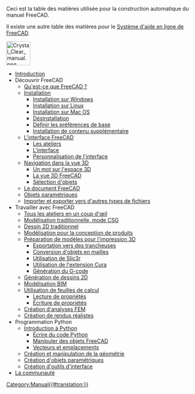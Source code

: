 <noinclude>Ceci est la table des matières utilisée pour la construction automatique du manuel FreeCAD.

Il existe une autre table des matières pour le [[Online_Help_Toc/fr|Système d'aide en ligne de FreeCAD]].


[[Image:Crystal Clear manual.png|64px|left]]{{clear}}</noinclude>
* [[Manual:Introduction/fr|Introduction]]
* Découvrir FreeCAD
** [[Manual:What is FreeCAD/fr|Qu'est-ce que FreeCAD ?]]
** [[Manual:Installing/fr|Installation]]
*** [[Manual:Installing/fr#Installation_sur_Windows|Installation sur Windows]]
*** [[Manual:Installing/fr#Installation_sur_Linux|Installation sur Linux]]
*** [[Manual:Installing/fr#Installation_sur_Mac_OS|Installation sur Mac OS]]
*** [[Manual:Installing/fr#Désinstallation|Désinstallation]]
*** [[Manual:Installing/fr#Définir_les_préférences_de_base|Définir les préférences de base]]
*** [[Manual:Installing/fr#Installation_de_contenu_supplémentaire|Installation de contenu supplémentaire]]
** [[Manual:The FreeCAD Interface/fr|L'interface FreeCAD]]
*** [[Manual:The FreeCAD Interface/fr#Les_ateliers|Les ateliers]]
*** [[Manual:The FreeCAD Interface/fr#L.27interface|L'interface]]
*** [[Manual:The FreeCAD Interface/fr#Personnalisation_de_l.27interface|Personnalisation de l'interface]]
** [[Manual:Navigating in the 3D view/fr|Navigation dans la vue 3D]]
*** [[Manual:Navigating in the 3D view/fr#Un_mot_sur_l.27espace_3D|Un mot sur l'espace 3D]]
*** [[Manual:Navigating in the 3D view/fr#La_vue_3D_FreeCAD|La vue 3D FreeCAD]]
*** [[Manual:Navigating in the 3D view/fr#S.C3.A9lection d.27objets|Sélection d'objets]]
** [[Manual:The FreeCAD document/fr|Le document FreeCAD]]
** [[Manual:Parametric objects/fr|Objets paramétriques]]
** [[Manual:Import and export to other filetypes/fr|Importer et exporter vers d'autres types de fichiers]]
* Travailler avec FreeCAD
** [[Manual:All workbenches at a glance/fr|Tous les ateliers en un coup d'œil]]
** [[Manual:Traditional modeling, the CSG way/fr|Modélisation traditionnelle, mode CSG]]
** [[Manual:Traditional 2D drafting/fr|Dessin 2D traditionnel]]
** [[Manual:Modeling for product design/fr|Modélisation pour la conception de produits]]
** [[Manual:Preparing models for 3D printing/fr|Préparation de modèles pour l'impression 3D]]
*** [[Manual:Preparing models for 3D printing/fr#Exportation vers des trancheuses|Exportation vers des trancheuses]]
*** [[Manual:Preparing models for 3D printing/fr#Conversion_d.27objets_en_mailles|Conversion d'objets en mailles]]
*** [[Manual:Preparing models for 3D printing/fr#Utilisation_de_Slic3r|Utilisation de Slic3r]]
*** [[Manual:Preparing models for 3D printing/fr#Utilisation_du_greffon_.28addon.29_Cura|Utilisation de l'extension Cura]]
*** [[Manual:Preparing models for 3D printing/fr#G.C3.A9n.C3.A9ration du G-code|Génération du G-code]]
** [[Manual:Generating 2D drawings/fr|Génération de dessins 2D]]
** [[Manual:BIM modeling/fr|Modélisation BIM]]
** [[Manual:Using spreadsheets/fr|Utilisation de feuilles de calcul]]
*** [[Manual:Using spreadsheets/fr#Lecture_de_propri.C3.A9t.C3.A9s|Lecture de propriétés]]
*** [[Manual:Using spreadsheets/fr#Ecriture_de_propri.C3.A9t.C3.A9s|Écriture de propriétés]]
** [[Manual:Creating FEM analyses/fr|Création d'analyses FEM]]
** [[Manual:Creating renderings/fr|Création de rendus réalistes]]
* Programmation Python
** [[Manual:A gentle introduction/fr|Introduction à Python]]
*** [[Manual:A gentle introduction/fr#Ecrire_du_code_python|Écrire du code Python]]
*** [[Manual:A gentle introduction/fr#Manipuler_des_objets_FreeCAD|Manipuler des objets FreeCAD]]
*** [[Manual:A gentle introduction/fr#Vecteurs_et_emplacements|Vecteurs et emplacements]]
** [[Manual:Creating and manipulating geometry/fr|Création et manipulation de la géométrie]]
** [[Manual:Creating parametric objects/fr|Création d'objets paramétriques]]
** [[Manual:Creating interface tools/fr|Création d'outils d'interface]]
* [[Manual:The Community/fr|La communauté]]


<noinclude></noinclude>
[[Category:Manual{{#translation:}}]]